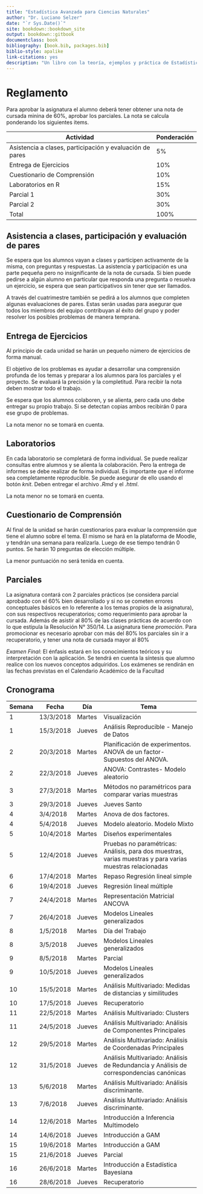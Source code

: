 ```yaml
--- 
title: "Estadística Avanzada para Ciencias Naturales"
author: "Dr. Luciano Selzer"
date: "`r Sys.Date()`"
site: bookdown::bookdown_site
output: bookdown::gitbook
documentclass: book
bibliography: [book.bib, packages.bib]
biblio-style: apalike
link-citations: yes
description: "Un libro con la teoría, ejemplos y práctica de Estadística Avanzada para Ciencias Naturales."
---
```


# Reglamento


Para aprobar la asignatura el alumno deberá tener obtener una nota de cursada
minina de 60%, aprobar los parciales. La nota se calcula ponderando los
siguientes items.

| Actividad                                                | Ponderación |
|----------------------------------------------------------|-------------|
| Asistencia a clases, participación y evaluación de pares | 5%          |
| Entrega de Ejercicios                                    | 10%         |
| Cuestionario de Comprensión                              | 10%         |
| Laboratorios en R                                        | 15%         |
| Parcial 1                                                | 30%         |
| Parcial 2                                                | 30%         |
| Total                                                    | 100%        |

## Asistencia a clases, participación y evaluación de pares


Se espera que los alumnos vayan a clases y participen activamente de la misma,
con preguntas y respuestas. La asistencia y participación es una parte pequeña
pero no insignificante de la nota de cursada. Si bien puede pedirse a algún
alumno en particular que responda una pregunta o resuelva un ejercicio, se
espera que sean participativos sin tener que ser llamados.

A través del cuatrimestre también se pedirá a los alumnos que completen algunas
evaluaciones de pares. Estas serán usadas para asegurar que todos los miembros
del equipo contribuyan al éxito del grupo y poder resolver los posibles
problemas de manera temprana.

## Entrega de Ejercicios


Al principio de cada unidad se harán un pequeño número de ejercicios de forma
manual.

El objetivo de los problemas es ayudar a desarrollar una comprensión profunda de
los temas y preparar a los alumnos para los parciales y el proyecto. Se evaluará
la precisión y la completitud. Para recibir la nota deben mostrar todo el
trabajo.

Se espera que los alumnos colaboren, y se alienta, pero cada uno debe entregar
su propio trabajo. Si se detectan copias ambos recibirán 0 para ese grupo de
problemas.

La nota menor no se tomará en cuenta.

## Laboratorios


En cada laboratorio se completará de forma individual. Se puede realizar
consultas entre alumnos y se alienta la colaboración. Pero la entrega de
informes se debe realizar de forma individual. Es importante que el informe sea
completamente reproducible. Se puede asegurar de ello usando el botón *knit*.
Deben entregar el archivo *.Rmd* y el *.html*.

La nota menor no se tomará en cuenta.

## Cuestionario de Comprensión


Al final de la unidad se harán cuestionarios para evaluar la comprensión que
tiene el alumno sobre el tema. El mismo se hará en la plataforma de Moodle, y
tendrán una semana para realizarla. Luego de ese tiempo tendrán 0 puntos. Se
harán 10 preguntas de elección múltiple.

La menor puntuación no será tenida en cuenta.

## Parciales


La asignatura contará con 2 parciales prácticos (se considera parcial aprobado
con el 60% bien desarrollado y si no se cometen errores conceptuales básicos en
lo referente a los temas propios de la asignatura), con sus respectivos
recuperatorios; como requerimiento para aprobar la cursada. Además de asistir al
80% de las clases prácticas de acuerdo con lo que estipula la Resolución N°
350/14. La asignatura tiene *promoción*. Para promocionar es necesario aprobar con
más del 80% los parciales sin ir a recuperatorio, y tener una nota de cursada
mayor al 80%

*Examen Final*: El énfasis estará en los conocimientos teóricos y su
interpretación con la aplicación. Se tendrá en cuenta la síntesis que alumno
realice con los nuevos conceptos adquiridos. Los exámenes se rendirán en las
fechas previstas en el Calendario Académico de la Facultad

## Cronograma

| Semana | Fecha     | Día    | Tema                                                                                                      |
|--------|-----------|--------|-----------------------------------------------------------------------------------------------------------|
| 1      | 13/3/2018 | Martes | Visualización                                                                                             |
| 1      | 15/3/2018 | Jueves | Análisis Reproducible - Manejo de Datos                                                                   |
| 2      | 20/3/2018 | Martes | Planificación de experimentos. ANOVA de un factor- Supuestos del ANOVA.                                   |
| 2      | 22/3/2018 | Jueves | ANOVA: Contrastes- Modelo aleatorio                                                                       |
| 3      | 27/3/2018 | Martes | Métodos no paramétricos para comparar varias muestras                                                     |
| 3      | 29/3/2018 | Jueves | Jueves Santo                                                                                              |
| 4      | 3/4/2018  | Martes | Anova de dos factores.                                                                                    |
| 4      | 5/4/2018  | Jueves | Modelo aleatorio. Modelo Mixto                                                                            |
| 5      | 10/4/2018 | Martes | Diseños experimentales                                                                                    |
| 5      | 12/4/2018 | Jueves | Pruebas no paramétricas: Análisis, para dos muestras, varias muestras y para varias muestras relacionadas |
| 6      | 17/4/2018 | Martes | Repaso Regresión lineal simple                                                                            |
| 6      | 19/4/2018 | Jueves | Regresión lineal múltiple                                                                                 |
| 7      | 24/4/2018 | Martes | Representación Matricial ANCOVA                                                                           |
| 7      | 26/4/2018 | Jueves | Modelos Lineales generalizados                                                                            |
| 8      | 1/5/2018  | Martes | Día del Trabajo                                                                                           |
| 8      | 3/5/2018  | Jueves | Modelos Lineales generalizados                                                                            |
| 9      | 8/5/2018  | Martes | Parcial                                                                                                   |
| 9      | 10/5/2018 | Jueves | Modelos Lineales generalizados                                                                            |
| 10     | 15/5/2018 | Martes | Análisis Multivariado: Medidas de distancias y similitudes                                                |
| 10     | 17/5/2018 | Jueves | Recuperatorio                                                                                             |
| 11     | 22/5/2018 | Martes | Análisis Multivariado: Clusters                                                                           |
| 11     | 24/5/2018 | Jueves | Análisis Multivariado: Análisis de Componentes Principales                                                |
| 12     | 29/5/2018 | Martes | Análisis Multivariado: Análisis de Coordenadas Principales                                                |
| 12     | 31/5/2018 | Jueves | Análisis Multivariado: Análisis de Redundancia y Análisis de correspondencias canónicas                   |
| 13     | 5/6/2018  | Martes | Análisis Multivariado: Análisis discriminante.                                                            |
| 13     | 7/6/2018  | Jueves | Análisis Multivariado: Análisis discriminante.                                                            |
| 14     | 12/6/2018 | Martes | Introducción a Inferencia Multimodelo                                                                     |
| 14     | 14/6/2018 | Jueves | Introducción a GAM                                                                                        |
| 15     | 19/6/2018 | Martes | Introducción a GAM                                                                                        |
| 15     | 21/6/2018 | Jueves | Parcial                                                                                                   |
| 16     | 26/6/2018 | Martes | Introducción a Estadística Bayesiana                                                                      |
| 16     | 28/6/2018 | Jueves | Recuperatorio                                                                                             |

